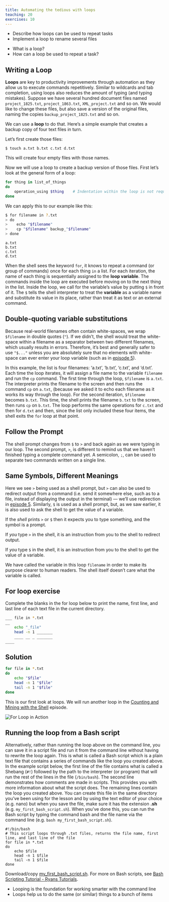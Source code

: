 ```yaml
---
title: Automating the tedious with loops
teaching: 20
exercises: 10
---
```


::::::::::::::::::::::::::::::::::::::: objectives

- Describe how loops can be used to repeat tasks
- Implement a loop to rename several files

::::::::::::::::::::::::::::::::::::::::::::::::::

:::::::::::::::::::::::::::::::::::::::: questions

- What is a loop?
- How can a loop be used to repeat a task?

::::::::::::::::::::::::::::::::::::::::::::::::::

## Writing a Loop

**Loops** are key to productivity improvements through automation as they allow us to execute commands repetitively. Similar to wildcards and tab completion, using loops also reduces the amount of typing (and typing mistakes). Suppose we have several hundred document files named `project_1825.txt`, `project_1863.txt`, `XML_project.txt` and so on. We would like to change these files, but also save a version of the original files, naming the copies `backup_project_1825.txt` and so on.

We can use a **loop** to do that. Here's a simple example that creates a backup copy of four text files in turn.

Let's first create those files:

```
$ touch a.txt b.txt c.txt d.txt
```

This will create four empty files with those names.

Now we will use a loop to create a backup version of those files. First let's look at the general form of a loop:

```bash
for thing in list_of_things
do
    operation_using $thing    # Indentation within the loop is not required, but aids legibility
done
```

We can apply this to our example like this:

```bash
$ for filename in ?.txt
> do
>    echo "$filename"
>    cp "$filename" backup_"$filename"
> done
```

```output
a.txt
b.txt
c.txt
d.txt
```

When the shell sees the keyword `for`, it knows to repeat a command (or group of commands) once for each thing `in` a list. For each iteration, the name of each thing is sequentially assigned to the **loop variable**. The commands inside the loop are executed before moving on to the next thing in the list. Inside the loop, we call for the variable's value by putting `$` in front of it. The `$` tells the shell interpreter to treat the **variable** as a variable name and substitute its value in its place, rather than treat it as text or an external command.

:::::::::::::::::::::::::::::::::::::::::  callout

## Double-quoting variable substitutions

Because real-world filenames often contain white-spaces, we wrap `$filename` in double quotes (`"`). If we didn't, the shell would treat the white-space within a filename as a separator between two different filenames, which usually results in errors. Therefore, it's best and generally safer to use `"$..."` unless you are absolutely sure that no elements with white-space can ever enter your loop variable (such as in [episode 5](05-counting-mining.md)).

::::::::::::::::::::::::::::::::::::::::::::::::::

In this example, the list is four filenames: 'a.txt', 'b.txt', 'c.txt', and 'd.txt'. Each time the loop iterates, it will assign a file name to the variable `filename` and run the `cp` command. The first time through the loop, `$filename` is `a.txt`. The interpreter prints the filename to the screen and then runs the command `cp` on `a.txt`, (because we asked it to echo each filename as it works its way through the loop). For the second iteration, `$filename` becomes `b.txt`. This time, the shell prints the filename `b.txt` to the screen, then runs `cp` on `b.txt`. The loop performs the same operations for `c.txt` and then for `d.txt` and then, since the list only included these four items, the shell exits the `for` loop at that point.

:::::::::::::::::::::::::::::::::::::::::  callout

## Follow the Prompt

The shell prompt changes from `$` to `>` and back again as we were typing in our loop. The second prompt, `>`, is different to remind us that we haven't finished typing a complete command yet. A semicolon, `;`, can be used to separate two commands written on a single line.

::::::::::::::::::::::::::::::::::::::::::::::::::

:::::::::::::::::::::::::::::::::::::::::  callout

## Same Symbols, Different Meanings

Here we see `>` being used as a shell prompt, but `>` can also be used to redirect output from a command (i.e. send it somewhere else, such as to a file, instead of displaying the output in the terminal) --- we'll use redirection in [episode 5](05-counting-mining.md). Similarly, `$` is used as a shell prompt, but, as we saw earlier, it is also used to ask the shell to get the value of a variable.

If the *shell* prints `>` or `$` then it expects you to type something, and the symbol is a prompt.

If *you* type `>` in the shell, it is an instruction from you to the shell to redirect output.

If *you* type `$` in the shell, it is an instruction from you to the shell to get the value of a variable.

::::::::::::::::::::::::::::::::::::::::::::::::::

We have called the variable in this loop `filename` in order to make its purpose clearer to human readers. The shell itself doesn't care what the variable is called.

:::::::::::::::::::::::::::::::::::::::  challenge

## For loop exercise

Complete the blanks in the for loop below to print the name, first line, and last line of each text file in the current directory.

```bash
___ file in *.txt
__
	echo "_file"
	head -n 1 _______
	____ __ _ _______
____
```

:::::::::::::::  solution

## Solution

```bash
for file in *.txt
do
	echo "$file"
	head -n 1 "$file"
	tail -n 1 "$file"
done
```

:::::::::::::::::::::::::

::::::::::::::::::::::::::::::::::::::::::::::::::

This is our first look at loops. We will run another loop in the [Counting and Mining with the Shell](05-counting-mining.md) episode.

![](fig/shell_script_for_loop_flow_chart.svg){alt='For Loop in Action'}

:::::::::::::::::::::::::::::::::::::::::  callout

## Running the loop from a Bash script

Alternatively, rather than running the loop above on the command line, you can save it in a script file and run it from the command line without having to rewrite the loop again. This is what is called a Bash script which is a plain text file that contains a series of commands like the loop you created above. In the example script below, the first line of the file contains what is called a Shebang (`#!`) followed by the path to the interpreter (or program) that will run the rest of the lines in the file (`/bin/bash`). The second line demonstrates how comments are made in scripts. This provides you with more information about what the script does. The remaining lines contain the loop you created above. You can create this file in the same directory you've been using for the lesson and by using the text editor of your choice (e.g. nano) but when you save the file, make sure it has the extension **.sh** (e.g. `my_first_bash_script.sh`). When you've done this, you can run the Bash script by typing the command bash and the file name via the command line (e.g. `bash my_first_bash_script.sh`).

```
#!/bin/bash
# This script loops through .txt files, returns the file name, first line, and last line of the file
for file in *.txt
do
	echo $file
	head -n 1 $file
	tail -n 1 $file
done
```

Download/copy [my\_first\_bash\_script.sh](files/my_first_bash_script.sh). For more on Bash scripts, see [Bash Scripting Tutorial - Ryans Tutorials](https://ryanstutorials.net/bash-scripting-tutorial/).

::::::::::::::::::::::::::::::::::::::::::::::::::

:::::::::::::::::::::::::::::::::::::::: keypoints

- Looping is the foundation for working smarter with the command line
- Loops help us to do the same (or similar) things to a bunch of items

::::::::::::::::::::::::::::::::::::::::::::::::::


